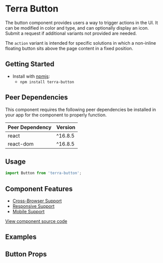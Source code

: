 


# Terra Button

The button component provides users a way to trigger actions in the UI.
It can be modified in color and type, and can optionally display an icon.
Submit a request if additional variants not provided are needed.

The `action` variant is intended for specific solutions in which a non-inline floating button sits above the page content in a fixed position.

## Getting Started

- Install with [npmjs](https://www.npmjs.com):
  - `npm install terra-button`

<!-- AUTO-GENERATED-CONTENT:START Peer Dependencies -->
## Peer Dependencies

This component requires the following peer dependencies be installed in your app for the component to properly function.

| Peer Dependency | Version |
|-|-|
| react | ^16.8.5 |
| react-dom | ^16.8.5 |

<!-- AUTO-GENERATED-CONTENT:END -->

## Usage

```jsx
import Button from 'terra-button';
```

## Component Features
* [Cross-Browser Support](https://engineering.cerner.com/terra-ui/contributing/terra-ui/component-standards#cross-browser-support)
* [Responsive Support](https://engineering.cerner.com/terra-ui/contributing/terra-ui/component-standards#responsive-support)
* [Mobile Support](https://engineering.cerner.com/terra-ui/contributing/terra-ui/component-standards#mobile-support)

[View component source code](https://github.com/cerner/terra-core/tree/master/packages/terra-button)

## Examples
<ButtonVariant title="Variant" />
<ButtonBlock title="Block" />
<ButtonCompact title="Compact" />
<ButtonAnchor title="Anchor" />
<ButtonDisabled title="Disabled" />
<ButtonOnClick title="Click" />
<ButtonIcon title="Icon" />

## Button Props
<ButtonPropsTable />
